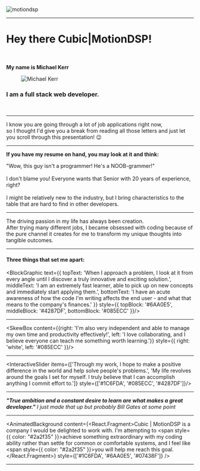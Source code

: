 


<div style={{ borderRadius: '10px', padding: '15vw 0', maxWidth: '70vw', background: 'white', display: 'flex', alignItems: 'center', justifyContent: 'center', margin: '0 auto'}}>
  <img src='https://www.motiondsp.com/wp-content/uploads/2018/09/CubicMotionDSP_HColor-Transparent-1-300x64.png' alt='motiondsp'/>
</div>

---


# Hey there Cubic|MotionDSP!
<br/>

**My name is Michael Kerr** 
<figure style={{ margin: '20px 0' }}>
  <img src={profile} alt='Michael Kerr' style={{ borderRadius: '10px', width: '540px', height: 'auto', margin: '0 auto' }}/>
</figure>

### I am a full stack web developer.

<br/>

---


<div style={{ borderRadius: '10px', background: '#1aaaec', width: '100%', fontFamily: "'Roboto', sans-serif", color: 'white', padding: '40px 10px', margin: '0 auto 10px auto' }}>
  I know you are going through a lot of job applications right now,
  <br/>
  so I thought I'd give you a break from reading all those letters and just let you scroll through this presentation! 😉
</div>

<ResumeAnimation />

---



**If you have my resume on hand, you may look at it and think:**

<div style={{ borderRadius: '10px', background: 'white', padding: '30px 10px', textTransform: 'uppercase', fontWeight: '700', fontSize: '1.5em', margin: '30px auto 10px auto', width: '100%' }}>
  "Wow, this guy isn't a programmer! He's a NOOB-grammer!"
</div>

<br/>

<div style={{ borderRadius: '10px', background: '#1c6eda', color: 'white', fontSize: '1.2em', fontWeight: 'bold', padding: '80px 70px' }}>
  I don't blame you! Everyone wants that Senior with 20 years of experience, right?
  <br/>
  <br/>
  I might be relatively new to the industry, but I bring <span style={{ color: "black" }}>characteristics</span> to the table that are <span style={{ color: "black" }}>hard to find</span> in other developers.
</div>

---


<CircleAnimation />

<div style={{ borderRadius: '10px', background: 'black', padding: '60px 15px', color: 'white', fontSize: '1.2em', margin: '0 auto' }}>
  The driving <span style={{ color: '#1aaaec' }}>passion</span> in my life has always been <span style={{ color: '#1aaaec' }}>creation.</span>
  <br/>
  After trying many different jobs, I became <span style={{ color: '#1aaaec' }}>obsessed</span> with coding because of the pure channel it creates for me to transform my <span style={{ color: '#1aaaec' }}>unique thoughts</span> into <span style={{ color: '#1aaaec' }}>tangible outcomes.</span>
</div>

---


#### Three things that set me apart:

<BlockGraphic 
  text={{
    topText: 'When I approach a problem, I look at it from every angle until I discover a truly innovative and exciting solution.', 
    middleText: 'I am an extremely fast learner, able to pick up on new concepts and immediately start applying them.', 
    bottomText: 'I have an acute awareness of how the code I\'m writing affects the end user - and what that means to the company\'s finances.'
  }} 
  style={{ 
    topBlock: '#6AA0E5', 
    middleBlock: '#4287DF', 
    bottomBlock: '#085ECC' 
  }}/>

---



<SkewBox content={{right: 'I\'m also very independent and able to manage my own time and productivity effectively!', left: 'I love collaborating, and I believe everyone can teach me something worth learning.'}} style={{ right: 'white', left: '#085ECC' }}/>

---

<InteractiveSlider items={['Through my work, I hope to make a positive difference in the world and help solve people\'s problems.', 'My life revolves around the goals I set for myself. I truly believe that I can accomplish anything I commit effort to.']} style={['#1C6FDA', '#085ECC', '#4287DF']}/>

---



***"True ambition and a constant desire to learn are what makes a great developer."***
<Cite>I just made that up but probably Bill Gates at some point</Cite>

---

<AnimatedBackground content={<React.Fragment><span>Cubic | MotionDSP is a company I would be delighted to work with. I'm attempting to <span style={{ color: "#2a2f35" }}>achieve something extraordinary</span> with my coding ability rather than settle for common or comfortable systems, and I feel like <span style={{ color: "#2a2f35" }}>you will help me reach this goal.</span></span></React.Fragment>} style={['#1C6FDA', '#6AA0E5', '#07438F']} />

---



<HiringResources primary='white' secondary="#1c6eda"/>